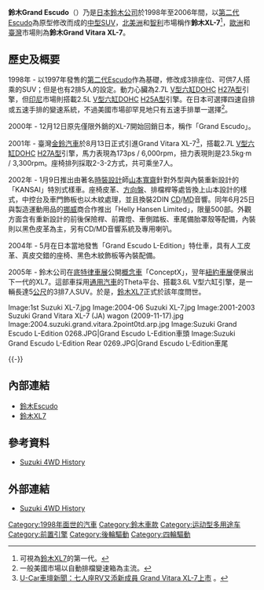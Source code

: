 '''鈴木Grand Escudo'''（{{lang-ja|スズキ・グランドエスクード}}）乃是[[日本|日本]][[鈴木公司|鈴木公司]]於1998年至2006年間，以[[鈴木Escudo#第二代（1997年-2005年）|第二代Escudo]]為原型修改而成的[[中型车|中型]][[運動型多用途車|SUV]]，[[北美洲|北美洲]]和[[智利|智利]]市場稱作'''鈴木XL-7'''<ref>可視為[[鈴木XL7|鈴木XL7]]的第一代。</ref>，[[歐洲|歐洲]]和[[臺灣|臺灣]]市場則為'''鈴木Grand Vitara XL-7'''。

== 歷史及概要 ==
{{Infobox Automobile
| image          = [[File:1st-Suzuki-XL7.jpg|250px]]<br />[[File:2001-2003_Suzuki_Grand_Vitara_XL-7_(JA)_wagon_(2010-02-24)_02.jpg|250px]]
| name           = 鈴木Grand Escudo
| aka            = 鈴木XL-7（[[北美洲|北美洲]]、[[智利|智利]]）<br>鈴木Grand Vitara XL-7（[[歐洲|歐洲]]、[[臺灣|臺灣]]）
| manufacturer   = [[鈴木公司|鈴木公司]]
| parent_company = 
| production     = 1998年-2006年
| predecessor    = 
| successor      = [[鈴木XL7|鈴木XL7]]
| class          = [[中型车|中型]][[運動型多用途車|SUV]]
| layout         = [[前置後驅|FR]]、[[四轮驱动#適時四驅|適時4WD]]
| platform       = 
| body_style     = 五門[[掀背車|掀背車]]
| engine         = 2.5L [[V6发动机|V型六缸]]DOHC [[鈴木H族引擎#H25A型|H25A型]]引擎（[[印尼|印尼]]）<br>2.7L [[V6发动机|V型六缸]]DOHC [[鈴木H族引擎#H27A型|H27A型]]引擎
| transmission   = 四速自動排檔、五速手動排檔
| wheelbase      = 2,800mm
| length         = 4,640mm
| width          = 1,780mm
| height         = 1,740mm
| weight         = 1,680kg
| ftrack         = 
| rtrack         = 
| fuel_economy   = 
| fuel_capacity  = 
| related        = [[鈴木Escudo|鈴木Escudo]]
| similar        = 
| designer       = 
}}

1998年 - 以1997年發售的[[鈴木Escudo#第二代（1997年-2005年）|第二代Escudo]]作為基礎，修改成3排座位、可供7人搭乘的SUV；但是也有2排5人的設定。動力心臟為2.7L [[V6发动机|V型六缸]]DOHC [[鈴木H族引擎#H27A型|H27A型]]引擎，但[[印尼|印尼]]市場則搭載2.5L [[V6发动机|V型六缸]]DOHC [[鈴木H族引擎#H25A型|H25A型]]引擎。在日本可選擇四速自排或五速手排的變速系統，不過美國市場卻罕見地只有五速手排單一選擇<ref>一般美國市場以自動排檔變速箱為主流。</ref>。

2000年 - 12月12日原先僅限外銷的XL-7開始回銷日本，稱作「Grand Escudo」。

2001年 - 臺灣[[金鈴汽車|金鈴汽車]]於8月13日正式引進Grand Vitara XL-7<ref>[http://news.u-car.com.tw/1089.html U-Car車壇新聞：七人座RV又添新成員 Grand Vitara XL-7上市] {{Wayback|url=http://news.u-car.com.tw/1089.html |date=20160304113040 }}。</ref>，搭載2.7L [[V6发动机|V型六缸]]DOHC [[鈴木H族引擎#H27A型|H27A型]]引擎，馬力表現為173ps / 6,000rpm，扭力表現則是23.5kg·m / 3,300rpm。座椅排列採取2-3-2方式，共可乘坐7人。

2002年 - 1月9日推出由著名[[時裝設計|時裝設計]]師[[山本寬齋|山本寬齋]]針對外型與內裝重新設計的「KANSAI」特別式樣車。座椅皮革、[[方向盤|方向盤]]、排檔桿等處皆換上山本設計的樣式，中控台及車門飾板也以木紋處理，並且換裝2DIN [[CD|CD]]/[[MD|MD]]音響。同年6月25日與製造運動用品的[[挪威|挪威]]商{{link-en|荷力韓森|Helly Hansen}}合作推出「Helly Hansen Limited」，限量500部。外觀方面含有重新設計的前後保險桿、前霧燈、車側踏板、車尾備胎罩殼等配備，內裝則以黑色皮革為主，另有CD/MD音響系統及專用喇叭。

2004年 - 5月在日本當地發售「Grand Escudo L-Edition」特仕車，具有人工皮革、真皮交錯的座椅、黑色木紋飾板等內裝配備。

2005年 - 鈴木公司在[[底特律車展|底特律車展]]公開[[概念車|概念車]]「ConceptX」，翌年[[纽约国际车展|紐約車展]]便展出下一代的XL7。這部車採用[[通用汽車|通用汽車]]的Theta平台、搭載3.6L V型六缸引擎，是一輛長達5[[公尺|公尺]]的3排7人SUV。於是，[[鈴木XL7|鈴木XL7]]正式於該年度問世。

<gallery>
Image:1st Suzuki XL-7.jpg
Image:2004-06 Suzuki XL-7.jpg
Image:2001-2003 Suzuki Grand Vitara XL-7 (JA) wagon (2009-11-17).jpg
Image:2004.suzuki.grand.vitara.2point0td.arp.jpg
Image:Suzuki Grand Escudo L-Edition 0268.JPG|Grand Escudo L-Edition車頭
Image:Suzuki Grand Escudo L-Edition Rear 0269.JPG|Grand Escudo L-Edition車尾
</gallery>
{{-}}

== 內部連結 ==
* [[鈴木Escudo|鈴木Escudo]]
* [[鈴木XL7|鈴木XL7]]

== 參考資料 ==
* {{ja}}[http://www.suzuki.co.jp/car/entertainment/4wd_history/ Suzuki 4WD History] {{Wayback|url=http://www.suzuki.co.jp/car/entertainment/4wd_history/ |date=20210511155533 }}
{{reflist}}

== 外部連結 ==
* {{ja}}[http://www.suzuki.co.jp/car/entertainment/4wd_history/ Suzuki 4WD History] {{Wayback|url=http://www.suzuki.co.jp/car/entertainment/4wd_history/ |date=20210511155533 }}

{{Suzuki timeline 1990 to 2020}}

[[Category:1998年面世的汽車|Category:1998年面世的汽車]]
[[Category:鈴木車款|Category:鈴木車款]]
[[Category:运动型多用途车|Category:运动型多用途车]]
[[Category:前置引擎|Category:前置引擎]]
[[Category:後輪驅動|Category:後輪驅動]]
[[Category:四輪驅動|Category:四輪驅動]]